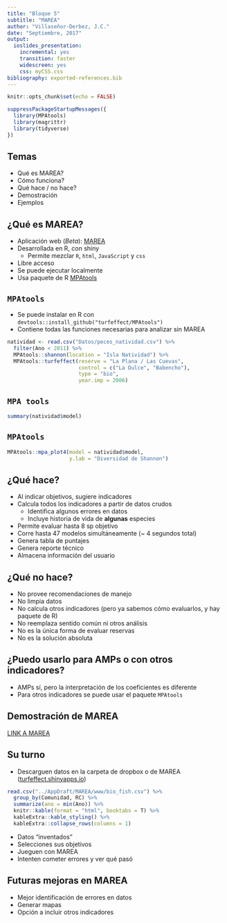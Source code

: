 ```yaml
---
title: "Bloque 5"
subtitle: "MAREA"
author: "Villaseñor-Derbez, J.C."
date: "Septiembre, 2017"
output:
  ioslides_presentation:
    incremental: yes
    transition: faster
    widescreen: yes
    css: myCSS.css
bibliography: exported-references.bib
---
```


<script src="https://ajax.googleapis.com/ajax/libs/jquery/1.12.2/jquery.min.js"></script>

<script>
    $(document).ready(function() {
    $('slide:not(.title-slide, .backdrop, .segue)').append('<footer></footer>');    
    $('footer').attr('label', 'Bloque 4: Análisis');

  })
</script>

<style>
  footer:after {
    font-size: 12pt;
    content: attr(label);
    position: absolute;
    bottom: 20px;
    left: 60px;
    line-height: 1.9;
    display: block;
  }
</style>

```r
knitr::opts_chunk$set(echo = FALSE)

suppressPackageStartupMessages({
  library(MPAtools)
  library(magrittr)
  library(tidyverse)
})
```

## Temas

- Qué es MAREA?
- Cómo funciona?
- Qué hace / no hace?
- Demostración
- Ejemplos

## ¿Qué es MAREA?

- Aplicación web (*Beta*): [MAREA](turfeffect.shinyapps.io/MAREA)
- Desarrollada en R, con shiny
    - Permite mezclar `R`, `html`, `JavaScript` y `css`
- Libre acceso
- Se puede ejecutar localmente
- Usa paquete de R [MPAtools](https://github.com/turfeffect/MPAtools)

## `MPAtools` {.smaller}

- Se puede instalar en R con `devtools::install_github("turfeffect/MPAtools")`
- Contiene todas las funciones necesarias para analizar sin MAREA

```r
natividad <- read.csv("Datos/peces_natividad.csv") %>% 
  filter(Ano < 2011) %>% 
  MPAtools::shannon(location = "Isla Natividad") %>% 
  MPAtools::turfeffect(reserve = "La Plana / Las Cuevas",
                       control = c("La Dulce", "Babencho"),
                       type = "bio",
                       year.imp = 2006)
```

## `MPA tools` {.smaller}

```r
summary(natividad$model)
```

## `MPAtools`

```r
MPAtools::mpa_plot4(model = natividad$model,
                    y.lab = "Diversidad de Shannon")
```

## ¿Qué hace?

- Al indicar objetivos, sugiere indicadores
- Calcula todos los indicadores a partir de datos crudos
    - Identifica algunos errores en datos
    - Incluye historia de vida de **algunas** especies
- Permite evaluar hasta 8 sp objetivo
- Corre hasta 47 modelos simultáneamente (~ 4 segundos total)
- Genera tabla de puntajes
- Genera reporte técnico
- Almacena información del usuario

## ¿Qué **no** hace?

- No provee recomendaciones de manejo
- No limpia datos
- No calcula otros indicadores (pero ya sabemos cómo evaluarlos, y hay paquete de R)
- No reemplaza sentido común ni otros análisis
- No es la única forma de evaluar reservas
- No es la solución absoluta

## ¿Puedo usarlo para AMPs o con otros indicadores?

- AMPs sí, pero la interpretación de los coeficientes es diferente
- Para otros indicadores se puede usar el paquete `MPAtools`

## Demostración de MAREA

[LINK A MAREA](turfeffect.shinyapps.io)

## Su turno

- Descarguen datos en la carpeta de dropbox o de MAREA ([turfeffect.shinyapps.io](turfeffect.shinyapps.io))

```r
read.csv("../AppDraft/MAREA/www/bio_fish.csv") %>% 
  group_by(Comunidad, RC) %>% 
  summarize(ano = min(Ano)) %>% 
  knitr::kable(format = "html", booktabs = T) %>% 
  kableExtra::kable_styling() %>% 
  kableExtra::collapse_rows(columns = 1)
```

- Datos "inventados"
- Selecciones sus objetivos
- Jueguen con MAREA
- Intenten cometer errores y ver qué pasó

## Futuras mejoras en MAREA

- Mejor identificación de errores en datos
- Generar mapas
- Opción a incluir otros indicadores











